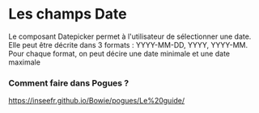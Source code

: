 # Les champs Date

Le composant Datepicker permet à l'utilisateur de sélectionner une date.
Elle peut être décrite dans 3 formats : YYYY-MM-DD, YYYY, YYYY-MM.
Pour chaque format, on peut décire une date minimale et une date maximale

### Comment faire dans Pogues ?

https://inseefr.github.io/Bowie/pogues/Le%20guide/
